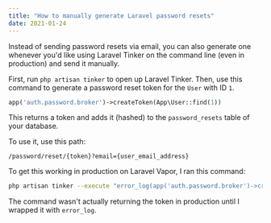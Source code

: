 ---
title: "How to manually generate Laravel password resets"
date: 2021-01-24
---
Instead of sending password resets via email, you can also generate one whenever you'd like using Laravel Tinker on the command line (even in production) and send it manually.

First, run `php artisan tinker` to open up Laravel Tinker. Then, use this command to generate a password reset token for the `User` with ID `1`.

```php
app('auth.password.broker')->createToken(App\User::find(1))
```

This returns a token and adds it (hashed) to the `password_resets` table of your database.

To use it, use this path:

```plain
/password/reset/{token}?email={user_email_address}
```

To get this working in production on Laravel Vapor, I ran this command:

```bash
php artisan tinker --execute "error_log(app('auth.password.broker')->createToken(App\User::find(1)))"
```

The command wasn't actually returning the token in production until I wrapped it with `error_log`.
